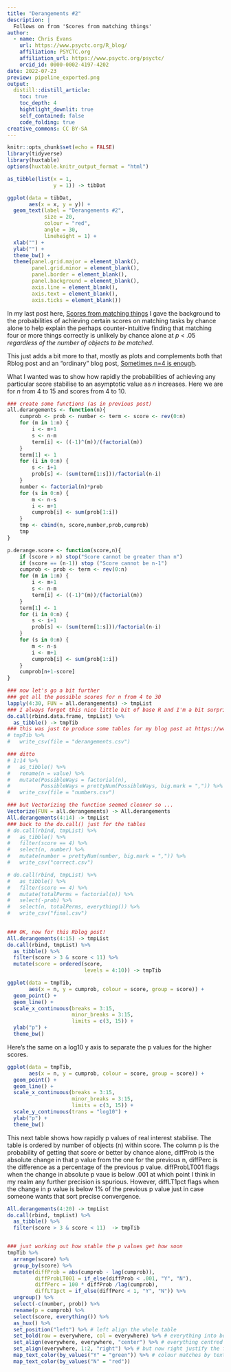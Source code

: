 ```yaml
---
title: "Derangements #2"
description: |
  Follows on from 'Scores from matching things'
author:
  - name: Chris Evans
    url: https://www.psyctc.org/R_blog/
    affiliation: PSYCTC.org
    affiliation_url: https://www.psyctc.org/psyctc/
    orcid_id: 0000-0002-4197-4202    
date: 2022-07-23
preview: pipeline_exported.png
output:
  distill::distill_article:
    toc: true
    toc_depth: 4
    hightlight_downlit: true
    self_contained: false
    code_folding: true
creative_commons: CC BY-SA
---
```

```r
knitr::opts_chunk$set(echo = FALSE)
library(tidyverse)
library(huxtable)
options(huxtable.knitr_output_format = "html") 
```
```r
as_tibble(list(x = 1,
               y = 1)) -> tibDat

ggplot(data = tibDat,
       aes(x = x, y = y)) +
  geom_text(label = "Derangements #2",
            size = 20,
            colour = "red",
            angle = 30,
            lineheight = 1) +
  xlab("") +
  ylab("") +
  theme_bw() +
  theme(panel.grid.major = element_blank(),
        panel.grid.minor = element_blank(),
        panel.border = element_blank(),
        panel.background = element_blank(),
        axis.line = element_blank(),
        axis.text = element_blank(),
        axis.ticks = element_blank()) 
```

In my last post here, [Scores from matching things](https://www.psyctc.org/Rblog/posts/2022-07-15-matching-scores/) I gave the background to the probabilities of achieving certain scores on matching tasks by chance alone to help explain the perhaps counter-intuitive finding that matching four or more things correctly is unlikely by chance alone at *p* < .05 *regardless of the number of objects to be matched*.

This just adds a bit more to that, mostly as plots and complements both that Rblog post and an "ordinary" blog post, [Sometimes n=4 is enough](https://www.psyctc.org/psyctc/2022/07/23/sometimes-n4-is-enough/).

What I wanted was to show how rapidly the probabilities of achieving any particular score stabilise to an asymptotic value as *n* increases.  Here we are for *n* from 4 to 15 and scores from 4 to 10.

```r
### create some functions (as in previous post)
all.derangements <- function(n){
	cumprob <- prob <- number <- term <- score <- rev(0:n)
	for (m in 1:n) {
		i <- m+1
		s <- n-m
		term[i] <- ((-1)^(m))/(factorial(m))
	}	
	term[1] <- 1
	for (i in 0:n) {
		s <- i+1
		prob[s] <- (sum(term[1:s]))/factorial(n-i)
	}
	number <- factorial(n)*prob
	for (s in 0:n) {
		m <- n-s
		i <- m+1
		cumprob[i] <- sum(prob[1:i])
	}
	tmp <- cbind(n, score,number,prob,cumprob)
	tmp
}

p.derange.score <- function(score,n){
	if (score > n) stop("Score cannot be greater than n")
	if (score == (n-1)) stop ("Score cannot be n-1")
	cumprob <- prob <- term <- rev(0:n)
	for (m in 1:n) {
		i <- m+1
		s <- n-m
		term[i] <- ((-1)^(m))/(factorial(m))
	}	
	term[1] <- 1
	for (i in 0:n) {
		s <- i+1
		prob[s] <- (sum(term[1:s]))/factorial(n-i)
	}
	for (s in 0:n) {
		m <- n-s
		i <- m+1		
		cumprob[i] <- sum(prob[1:i])
	}
	cumprob[n+1-score]
}

### now let's go a bit further
### get all the possible scores for n from 4 to 30
lapply(4:30, FUN = all.derangements) -> tmpList
### I always forget this nice little bit of base R and I'm a bit surprised that there doesn't seem to be a nice tidyverse alternative
do.call(rbind.data.frame, tmpList) %>%
  as_tibble() -> tmpTib
### this was just to produce some tables for my blog post at https://www.psyctc.org/psyctc/2022/07/23/sometimes-n4-is-enough/
# tmpTib %>% 
#   write_csv(file = "derangements.csv")

### ditto
# 1:14 %>% 
#   as_tibble() %>%
#   rename(n = value) %>%
#   mutate(PossibleWays = factorial(n),
#          PossibleWays = prettyNum(PossibleWays, big.mark = ",")) %>%
#   write_csv(file = "numbers.csv")

### but Vectorizing the function seemed cleaner so ...
Vectorize(FUN = all.derangements) -> All.derangements
All.derangements(4:14) -> tmpList
### back to the do.call() just for the tables 
# do.call(rbind, tmpList) %>%
#   as_tibble() %>%
#   filter(score == 4) %>%
#   select(n, number) %>%
#   mutate(number = prettyNum(number, big.mark = ",")) %>%
#   write_csv("correct.csv")

# do.call(rbind, tmpList) %>%
#   as_tibble() %>%
#   filter(score == 4) %>%
#   mutate(totalPerms = factorial(n)) %>%
#   select(-prob) %>%
#   select(n, totalPerms, everything()) %>%
#   write_csv("final.csv")
  

### OK, now for this Rblog post!
All.derangements(4:15) -> tmpList
do.call(rbind, tmpList) %>%
  as_tibble() %>%
  filter(score > 3 & score < 11) %>%
  mutate(score = ordered(score,
                         levels = 4:10)) -> tmpTib

ggplot(data = tmpTib,
       aes(x = n, y = cumprob, colour = score, group = score)) +
  geom_point() +
  geom_line() +
  scale_x_continuous(breaks = 3:15,
                     minor_breaks = 3:15,
                     limits = c(3, 15)) +
  ylab("p") +
  theme_bw() 
```

Here's the same on a log10 y axis to separate the p values for the higher scores.

```r
ggplot(data = tmpTib,
       aes(x = n, y = cumprob, colour = score, group = score)) +
  geom_point() +
  geom_line() +
  scale_x_continuous(breaks = 3:15,
                     minor_breaks = 3:15,
                     limits = c(3, 15)) +
  scale_y_continuous(trans = "log10") +
  ylab("p") +
  theme_bw() 
```

This next table shows how rapidly p values of real interest stabilise.  The table is ordered by number of objects (n) within score.  The column p is the probability of getting that score or better by chance alone, diffProb is the absolute change in that p value from the one for the previous n, diffPerc is the difference as a percentage of the previous p value.  diffProbLT001 flags when the change in absolute p vaue is below .001 at which point I think in my realm any further precision is spurious.  However, diffLT1pct flags when the change in p value is below 1% of the previous p value just in case someone wants that sort precise convergence.

```r
All.derangements(4:20) -> tmpList
do.call(rbind, tmpList) %>%
  as_tibble() %>%
  filter(score > 3 & score < 11)  -> tmpTib


### just working out how stable the p values get how soon
tmpTib %>%
  arrange(score) %>%
  group_by(score) %>%
  mutate(diffProb = abs(cumprob - lag(cumprob)),
         diffProbLT001 = if_else(diffProb < .001, "Y", "N"),
         diffPerc = 100 * diffProb /lag(cumprob),
         diffLT1pct = if_else(diffPerc < 1, "Y", "N")) %>% 
  ungroup() %>%
  select(-c(number, prob)) %>%
  rename(p = cumprob) %>%
  select(score, everything()) %>%
  as_hux() %>%
  set_position("left") %>% # left align the whole table
  set_bold(row = everywhere, col = everywhere) %>% # everything into bold
  set_align(everywhere, everywhere, "center") %>% # everything centred
  set_align(everywhere, 1:2, "right") %>% # but now right justify the first two columns
  map_text_color(by_values("Y" = "green")) %>% # colour matches by text recognition
  map_text_color(by_values("N" = "red"))
```


